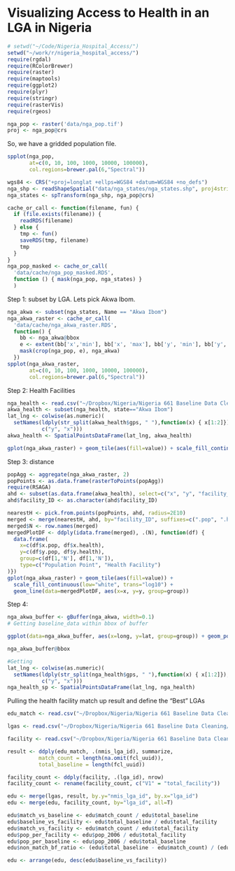 Visualizing Access to Health in an LGA in Nigeria
========================================================


```r
# setwd("~/Code/Nigeria_Hospital_Access/")
setwd("~/work/r/nigeria_hospital_access/")
require(rgdal)
require(RColorBrewer)
require(raster)
require(maptools)
require(ggplot2)
require(plyr)
require(stringr)
require(rasterVis)
require(rgeos)

nga_pop <- raster('data/nga_pop.tif')
proj <- nga_pop@crs
```
So, we have a gridded population file.

```r
spplot(nga_pop,
       at=c(0, 10, 100, 1000, 10000, 100000),
       col.regions=brewer.pal(6,"Spectral"))

wgs84 <- CRS("+proj=longlat +ellps=WGS84 +datum=WGS84 +no_defs")
nga_shp <- readShapeSpatial("data/nga_states/nga_states.shp", proj4string=wgs84)
nga_states <- spTransform(nga_shp, nga_pop@crs)

cache_or_call <- function(filename, fun) {
  if (file.exists(filename)) {
    readRDS(filename)
  } else {
    tmp <- fun()
    saveRDS(tmp, filename)
    tmp
  }
}
nga_pop_masked <- cache_or_call(
  'data/cache/nga_pop_masked.RDS',
  function () { mask(nga_pop, nga_states) }
  )
```

Step 1: subset by LGA. Lets pick Akwa Ibom.
```r
nga_akwa <- subset(nga_states, Name == "Akwa Ibom")
nga_akwa_raster <- cache_or_call(
  'data/cache/nga_akwa_raster.RDS',
  function() { 
    bb <- nga_akwa@bbox
    e <- extent(bb['x','min'], bb['x', 'max'], bb['y', 'min'], bb['y', 'max'])
    mask(crop(nga_pop, e), nga_akwa)
  })
spplot(nga_akwa_raster,
       at=c(0, 10, 100, 1000, 10000, 100000),
       col.regions=brewer.pal(6,"Spectral"))
```

Step 2: Health Facilities
```r
nga_health <- read.csv("~/Dropbox/Nigeria/Nigeria 661 Baseline Data Cleaning/in_process_data/nmis/data_774/Health_774_NMIS_Facility.csv")
akwa_health <- subset(nga_health, state=="Akwa Ibom")
lat_lng <- colwise(as.numeric)(
  setNames(ldply(str_split(akwa_health$gps, " "),function(x) { x[1:2]}), 
           c("y", "x")))
akwa_health <- SpatialPointsDataFrame(lat_lng, akwa_health)

gplot(nga_akwa_raster) + geom_tile(aes(fill=value)) + scale_fill_continuous(low='white', trans='log10') + geom_point(data=lat_lng, aes(y=y, x=x), color='red', shape='+')
```

Step 3: distance

```r
popAgg <- aggregate(nga_akwa_raster, 2)
popPoints <- as.data.frame(rasterToPoints(popAgg))
require(RSAGA)
ahd <- subset(as.data.frame(akwa_health), select=c("x", "y", "facility_ID"))
ahd$facility_ID <- as.character(ahd$facility_ID)

nearestH <- pick.from.points(popPoints, ahd, radius=2E10)
merged <- merge(nearestH, ahd, by="facility_ID", suffixes=c(".pop", ".health"))
merged$N <- row.names(merged)
mergedPlotDF <- ddply(idata.frame(merged), .(N), function(df) { 
  data.frame(
    x=c(df$x.pop, df$x.health), 
    y=c(df$y.pop, df$y.health),
    group=c(df[1,'N'], df[1,'N']),
    type=c("Population Point", "Health Facility")
)})
gplot(nga_akwa_raster) + geom_tile(aes(fill=value)) + 
  scale_fill_continuous(low="white", trans="log10") + 
  geom_line(data=mergedPlotDF, aes(x=x, y=y, group=group))
```

Step 4:
```r
nga_akwa_buffer <- gBuffer(nga_akwa, width=0.1)
# Getting baseline_data within bbox of buffer

ggplot(data=nga_akwa_buffer, aes(x=long, y=lat, group=group)) + geom_polygon(alpha=0.2) + geom_polygon(data=nga_akwa, aes(x=long, y=lat, group=group))

nga_akwa_buffer@bbox

#Getting 
lat_lng <- colwise(as.numeric)(
  setNames(ldply(str_split(nga_health$gps, " "),function(x) { x[1:2]}), 
           c("y", "x")))
nga_health_sp <- SpatialPointsDataFrame(lat_lng, nga_health)

```

Pulling the health facility match up result and define the "Best" LGAs

```r
edu_match <- read.csv("~/Dropbox/Nigeria/Nigeria 661 Baseline Data Cleaning/in_process_data/mop_up_matching_result/baseline_matching_health.csv", na.strings="", stringsAsFactors=FALSE)

lgas <- read.csv("~/Dropbox/Nigeria/Nigeria 661 Baseline Data Cleaning/lgas.csv")

facility <- read.csv("~/Dropbox/Nigeria/Nigeria 661 Baseline Data Cleaning//in_process_data/facility_lists/short_id_fixed/FACILITY_LIST_schools_full.csv")

result <- ddply(edu_match, .(nmis_lga_id), summarize, 
          match_count = length(na.omit(fcl_uuid)),
          total_baseline = length(fcl_uuid))

facility_count <- ddply(facility, .(lga_id), nrow)
facility_count <- rename(facility_count, c("V1" = "total_facility"))

edu <- merge(lgas, result, by.y="nmis_lga_id", by.x="lga_id")
edu <- merge(edu, facility_count, by="lga_id", all=T)

edu$match_vs_baseline <- edu$match_count / edu$total_baseline
edu$baseline_vs_facility <- edu$total_baseline / edu$total_facility
edu$match_vs_facility <- edu$match_count / edu$total_facility
edu$pop_per_facility <- edu$pop_2006 / edu$total_facility
edu$pop_per_baseline <- edu$pop_2006 / edu$total_baseline
edu$non_match_bf_ratio <- (edu$total_baseline - edu$match_count) / (edu$total_facility - edu$match_count)

edu <- arrange(edu, desc(edu$baseline_vs_facility))
```